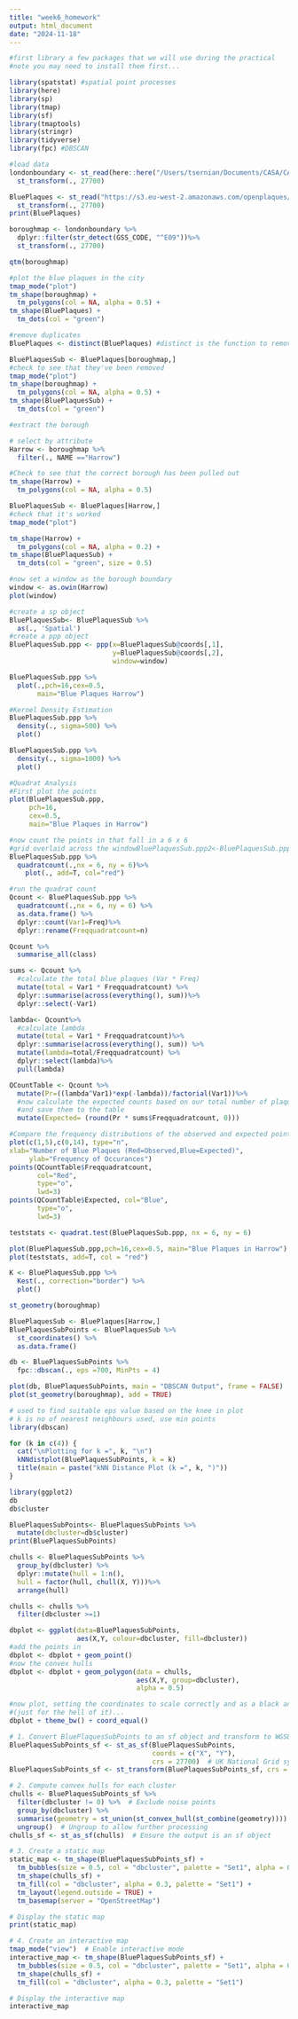 ```yaml
---
title: "week6_homework"
output: html_document
date: "2024-11-18"
---
```


```r
#first library a few packages that we will use during the practical
#note you may need to install them first...

library(spatstat) #spatial point processes
library(here)
library(sp)
library(tmap)
library(sf)
library(tmaptools)
library(stringr)
library(tidyverse)
library(fpc) #DBSCAN
```

```r
#load data
londonboundary <- st_read(here::here("/Users/tsernian/Documents/CASA/CASA0005_GIS and Science/CASA0005_GIS-and-Science/week6/data/ESRI/London_Borough_Excluding_MHW.shp")) %>%
  st_transform(., 27700)

BluePlaques <- st_read("https://s3.eu-west-2.amazonaws.com/openplaques/open-plaques-london-2018-04-08.geojson") %>%
  st_transform(., 27700)
print(BluePlaques)
```

```r
boroughmap <- londonboundary %>%
  dplyr::filter(str_detect(GSS_CODE, "^E09"))%>%
  st_transform(., 27700)

qtm(boroughmap)
```

```r
#plot the blue plaques in the city
tmap_mode("plot")
tm_shape(boroughmap) +
  tm_polygons(col = NA, alpha = 0.5) +
tm_shape(BluePlaques) +
  tm_dots(col = "green")
```

```r
#remove duplicates
BluePlaques <- distinct(BluePlaques) #distinct is the function to remove the points which are out site the Boroughs

BluePlaquesSub <- BluePlaques[boroughmap,]
#check to see that they've been removed
tmap_mode("plot")
tm_shape(boroughmap) +
  tm_polygons(col = NA, alpha = 0.5) +
tm_shape(BluePlaquesSub) +
  tm_dots(col = "green")
```

```r
#extract the borough

# select by attribute
Harrow <- boroughmap %>%
  filter(., NAME =="Harrow")

#Check to see that the correct borough has been pulled out
tm_shape(Harrow) +
  tm_polygons(col = NA, alpha = 0.5)
```

```r
BluePlaquesSub <- BluePlaques[Harrow,]
#check that it's worked
tmap_mode("plot")

tm_shape(Harrow) +
  tm_polygons(col = NA, alpha = 0.2) +
tm_shape(BluePlaquesSub) +
  tm_dots(col = "green", size = 0.5)
```

```r
#now set a window as the borough boundary
window <- as.owin(Harrow)
plot(window)
```

```r
#create a sp object
BluePlaquesSub<- BluePlaquesSub %>%
  as(., 'Spatial')
#create a ppp object
BluePlaquesSub.ppp <- ppp(x=BluePlaquesSub@coords[,1],
                          y=BluePlaquesSub@coords[,2],
                          window=window)
```

```r
BluePlaquesSub.ppp %>%
  plot(.,pch=16,cex=0.5, 
       main="Blue Plaques Harrow")
```

```r
#Kernel Density Estimation
BluePlaquesSub.ppp %>%
  density(., sigma=500) %>%
  plot()
```

```r
BluePlaquesSub.ppp %>%
  density(., sigma=1000) %>%
  plot()
```

```r
#Quadrat Analysis
#First plot the points
plot(BluePlaquesSub.ppp,
     pch=16,
     cex=0.5, 
     main="Blue Plaques in Harrow")

#now count the points in that fall in a 6 x 6
#grid overlaid across the windowBluePlaquesSub.ppp2<-BluePlaquesSub.ppp %>%
BluePlaquesSub.ppp %>%
  quadratcount(.,nx = 6, ny = 6)%>%
    plot(., add=T, col="red")
```

```r
#run the quadrat count
Qcount <- BluePlaquesSub.ppp %>%
  quadratcount(.,nx = 6, ny = 6) %>%
  as.data.frame() %>%
  dplyr::count(Var1=Freq)%>%
  dplyr::rename(Freqquadratcount=n)

Qcount %>% 
  summarise_all(class)
```

```r
sums <- Qcount %>%
  #calculate the total blue plaques (Var * Freq)
  mutate(total = Var1 * Freqquadratcount) %>%
  dplyr::summarise(across(everything(), sum))%>%
  dplyr::select(-Var1) 

lambda<- Qcount%>%
  #calculate lambda
  mutate(total = Var1 * Freqquadratcount)%>%
  dplyr::summarise(across(everything(), sum)) %>%
  mutate(lambda=total/Freqquadratcount) %>%
  dplyr::select(lambda)%>%
  pull(lambda)
```

```r
QCountTable <- Qcount %>%
  mutate(Pr=((lambda^Var1)*exp(-lambda))/factorial(Var1))%>%
  #now calculate the expected counts based on our total number of plaques
  #and save them to the table
  mutate(Expected= (round(Pr * sums$Freqquadratcount, 0)))

#Compare the frequency distributions of the observed and expected point patterns
plot(c(1,5),c(0,14), type="n",
xlab="Number of Blue Plaques (Red=Observed,Blue=Expected)", 
     ylab="Frequency of Occurances")
points(QCountTable$Freqquadratcount, 
       col="Red", 
       type="o", 
       lwd=3)
points(QCountTable$Expected, col="Blue", 
       type="o", 
       lwd=3)
```

```r
teststats <- quadrat.test(BluePlaquesSub.ppp, nx = 6, ny = 6)

plot(BluePlaquesSub.ppp,pch=16,cex=0.5, main="Blue Plaques in Harrow")
plot(teststats, add=T, col = "red")
```

```r
K <- BluePlaquesSub.ppp %>%
  Kest(., correction="border") %>%
  plot()
```

```r
st_geometry(boroughmap)

BluePlaquesSub <- BluePlaques[Harrow,]
BluePlaquesSubPoints <- BluePlaquesSub %>%
  st_coordinates() %>% 
  as.data.frame()

db <- BluePlaquesSubPoints %>%
  fpc::dbscan(., eps =700, MinPts = 4)

plot(db, BluePlaquesSubPoints, main = "DBSCAN Output", frame = FALSE)
plot(st_geometry(boroughmap), add = TRUE)
```

```r
# used to find suitable eps value based on the knee in plot
# k is no of nearest neighbours used, use min points
library(dbscan)

for (k in c(4)) {
  cat("\nPlotting for k =", k, "\n")
  kNNdistplot(BluePlaquesSubPoints, k = k)
  title(main = paste("kNN Distance Plot (k =", k, ")"))
}
```

```r
library(ggplot2)
db
db$cluster
```

```r
BluePlaquesSubPoints<- BluePlaquesSubPoints %>%
  mutate(dbcluster=db$cluster)
print(BluePlaquesSubPoints)
```

```r
chulls <- BluePlaquesSubPoints %>%
  group_by(dbcluster) %>%
  dplyr::mutate(hull = 1:n(),
  hull = factor(hull, chull(X, Y)))%>%
  arrange(hull)

chulls <- chulls %>%
  filter(dbcluster >=1)
```

```r
dbplot <- ggplot(data=BluePlaquesSubPoints, 
                 aes(X,Y, colour=dbcluster, fill=dbcluster)) 
#add the points in
dbplot <- dbplot + geom_point()
#now the convex hulls
dbplot <- dbplot + geom_polygon(data = chulls, 
                                aes(X,Y, group=dbcluster), 
                                alpha = 0.5) 

#now plot, setting the coordinates to scale correctly and as a black and white plot 
#(just for the hell of it)...
dbplot + theme_bw() + coord_equal()
```

```r
# 1. Convert BluePlaquesSubPoints to an sf object and transform to WGS84
BluePlaquesSubPoints_sf <- st_as_sf(BluePlaquesSubPoints, 
                                    coords = c("X", "Y"), 
                                    crs = 27700)  # UK National Grid system
BluePlaquesSubPoints_sf <- st_transform(BluePlaquesSubPoints_sf, crs = 4326)  # Transform to WGS84

# 2. Compute convex hulls for each cluster
chulls <- BluePlaquesSubPoints_sf %>%
  filter(dbcluster != 0) %>%  # Exclude noise points
  group_by(dbcluster) %>%
  summarise(geometry = st_union(st_convex_hull(st_combine(geometry)))) %>%
  ungroup()  # Ungroup to allow further processing
chulls_sf <- st_as_sf(chulls)  # Ensure the output is an sf object

# 3. Create a static map
static_map <- tm_shape(BluePlaquesSubPoints_sf) +
  tm_bubbles(size = 0.5, col = "dbcluster", palette = "Set1", alpha = 0.8) +
  tm_shape(chulls_sf) +
  tm_fill(col = "dbcluster", alpha = 0.3, palette = "Set1") +
  tm_layout(legend.outside = TRUE) +
  tm_basemap(server = "OpenStreetMap")

# Display the static map
print(static_map)

# 4. Create an interactive map
tmap_mode("view")  # Enable interactive mode
interactive_map <- tm_shape(BluePlaquesSubPoints_sf) +
  tm_bubbles(size = 0.5, col = "dbcluster", palette = "Set1", alpha = 0.8) +
  tm_shape(chulls_sf) +
  tm_fill(col = "dbcluster", alpha = 0.3, palette = "Set1")

# Display the interactive map
interactive_map

```

